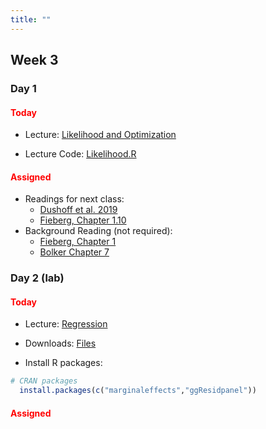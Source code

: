 ```yaml
---
title: ""
---
```


## Week 3

### Day 1

#### [Today]{style="color:red;"}

-   Lecture: <a href="/FW680A4/likelihood.qmd">Likelihood and Optimization</a>

-   Lecture Code: <a href="/FW680A4/likelihood.R">Likelihood.R</a>

#### [Assigned]{style="color:red;"}

-   Readings for next class: 
    - <a href="/readings/Dushoff et al. 2019.pdf">Dushoff et al. 2019</a>
    - <a href="https://statistics4ecologists-v2.netlify.app/linreg#hypothesis-tests-and-p-values">Fieberg, Chapter 1.10</a>

- Background Reading (not required): 
  - [Fieberg, Chapter 1](https://statistics4ecologists-v2.netlify.app/linreg) 
  - [Bolker Chapter 7](/readings/Bolker 2007 Chapter 7.pdf) 


### Day 2 (lab)

#### [Today]{style="color:red;"}

-   Lecture: <a href="/FW680A4/regression.qmd">Regression</a>

-   Downloads: <a href="/classfiles/regressionlab/week3files.zip">Files</a>

-   Install R packages:

```r
# CRAN packages
  install.packages(c("marginaleffects","ggResidpanel"))
```

#### [Assigned]{style="color:red;"}






